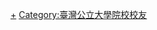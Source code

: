 {{Catnav|頁面分類|人物|校友|大學校友|台灣大專院校校友}}

[[Category:國立臺南大學|+]]
[[Category:臺灣公立大學院校校友|Category:臺灣公立大學院校校友]]